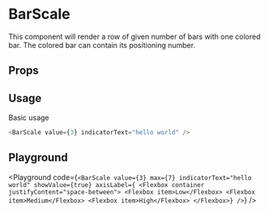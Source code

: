 
# BarScale

This component will render a row of given number of bars with one colored bar.
The colored bar can contain its positioning number.

## Props

<ArgsTable of={BarScale} />

## Usage

Basic usage

```javascript
<BarScale value={3} indicatorText="hello world" />
```

## Playground

<Playground
  code={`
  <BarScale
    value={3}
    max={7}
    indicatorText="hello world"
    showValue={true}
    axisLabel={
      <Flexbox container justifyContent="space-between">
        <Flexbox item>Low</Flexbox>
        <Flexbox item>Medium</Flexbox>
        <Flexbox item>High</Flexbox>
      </Flexbox>}
    />
      `}
/>
